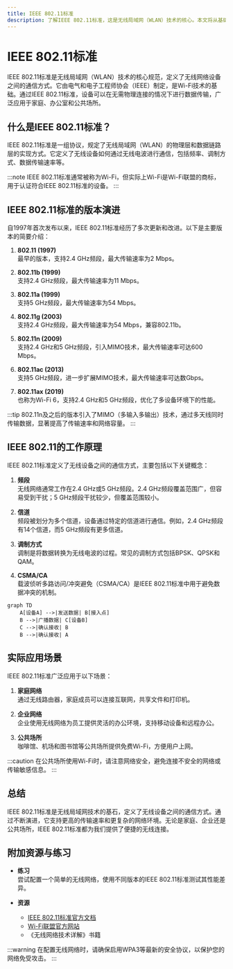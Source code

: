 ```yaml
---
title: IEEE 802.11标准
description: 了解IEEE 802.11标准，这是无线局域网（WLAN）技术的核心。本文将从基础概念入手，逐步讲解其工作原理、版本演进以及实际应用场景。
---
```


# IEEE 802.11标准

IEEE 802.11标准是无线局域网（WLAN）技术的核心规范，定义了无线网络设备之间的通信方式。它由电气和电子工程师协会（IEEE）制定，是Wi-Fi技术的基础。通过IEEE 802.11标准，设备可以在无需物理连接的情况下进行数据传输，广泛应用于家庭、办公室和公共场所。

## 什么是IEEE 802.11标准？

IEEE 802.11标准是一组协议，规定了无线局域网（WLAN）的物理层和数据链路层的实现方式。它定义了无线设备如何通过无线电波进行通信，包括频率、调制方式、数据传输速率等。

:::note
IEEE 802.11标准通常被称为Wi-Fi，但实际上Wi-Fi是Wi-Fi联盟的商标，用于认证符合IEEE 802.11标准的设备。
:::

## IEEE 802.11标准的版本演进

自1997年首次发布以来，IEEE 802.11标准经历了多次更新和改进。以下是主要版本的简要介绍：

1. **802.11 (1997)**  
   最早的版本，支持2.4 GHz频段，最大传输速率为2 Mbps。

2. **802.11b (1999)**  
   支持2.4 GHz频段，最大传输速率为11 Mbps。

3. **802.11a (1999)**  
   支持5 GHz频段，最大传输速率为54 Mbps。

4. **802.11g (2003)**  
   支持2.4 GHz频段，最大传输速率为54 Mbps，兼容802.11b。

5. **802.11n (2009)**  
   支持2.4 GHz和5 GHz频段，引入MIMO技术，最大传输速率可达600 Mbps。

6. **802.11ac (2013)**  
   支持5 GHz频段，进一步扩展MIMO技术，最大传输速率可达数Gbps。

7. **802.11ax (2019)**  
   也称为Wi-Fi 6，支持2.4 GHz和5 GHz频段，优化了多设备环境下的性能。

:::tip
802.11n及之后的版本引入了MIMO（多输入多输出）技术，通过多天线同时传输数据，显著提高了传输速率和网络容量。
:::

## IEEE 802.11的工作原理

IEEE 802.11标准定义了无线设备之间的通信方式，主要包括以下关键概念：

1. **频段**  
   无线网络通常工作在2.4 GHz或5 GHz频段。2.4 GHz频段覆盖范围广，但容易受到干扰；5 GHz频段干扰较少，但覆盖范围较小。

2. **信道**  
   频段被划分为多个信道，设备通过特定的信道进行通信。例如，2.4 GHz频段有14个信道，而5 GHz频段有更多信道。

3. **调制方式**  
   调制是将数据转换为无线电波的过程。常见的调制方式包括BPSK、QPSK和QAM。

4. **CSMA/CA**  
   载波侦听多路访问/冲突避免（CSMA/CA）是IEEE 802.11标准中用于避免数据冲突的机制。

```mermaid
graph TD
    A[设备A] -->|发送数据| B[接入点]
    B -->|广播数据| C[设备B]
    C -->|确认接收| B
    B -->|确认接收| A
```

## 实际应用场景

IEEE 802.11标准广泛应用于以下场景：

1. **家庭网络**  
   通过无线路由器，家庭成员可以连接互联网，共享文件和打印机。

2. **企业网络**  
   企业使用无线网络为员工提供灵活的办公环境，支持移动设备和远程办公。

3. **公共场所**  
   咖啡馆、机场和图书馆等公共场所提供免费Wi-Fi，方便用户上网。

:::caution
在公共场所使用Wi-Fi时，请注意网络安全，避免连接不安全的网络或传输敏感信息。
:::

## 总结

IEEE 802.11标准是无线局域网技术的基石，定义了无线设备之间的通信方式。通过不断演进，它支持更高的传输速率和更复杂的网络环境。无论是家庭、企业还是公共场所，IEEE 802.11标准都为我们提供了便捷的无线连接。

## 附加资源与练习

- **练习**  
  尝试配置一个简单的无线网络，使用不同版本的IEEE 802.11标准测试其性能差异。

- **资源**  
  - [IEEE 802.11标准官方文档](https://standards.ieee.org)  
  - [Wi-Fi联盟官方网站](https://www.wi-fi.org)  
  - 《无线网络技术详解》书籍

:::warning
在配置无线网络时，请确保启用WPA3等最新的安全协议，以保护您的网络免受攻击。
:::